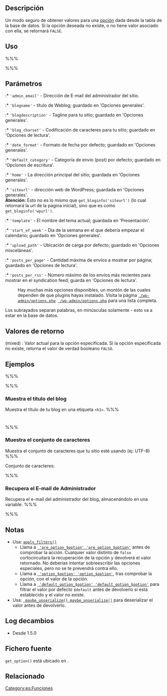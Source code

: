 {{Stub}}
{{es:Nota| [[User:Diego WP|Diego AG]] 17:56, 9 December 2013 (UTC) crear los enlaces al castellano que faltan y luego eliminar los originales del inglés}}
{{Languages|
{{en|Function Reference/get option}}
{{es|Referencia de Funciones/get option}}
{{it|Riferimento funzioni/get_option}}
{{ja|関数リファレンス/get_option}}
{{ru|Справочник_по_функциям/get option}}
{{vi|Tham Khảo Các Hàm/get option}}
{{zh-cn|get_option}}
}}

== Descripción ==

Un modo seguro de obtener valores para una [[es:Referencia de Opciones|opción]] dada desde la tabla de la base de datos. Si la opción deseada no existe, o no tiene valor asociado con ella, se retornará <tt>FALSE</tt>.

== Uso ==

%%% <?php echo get_option( $opción, $valor_por_defecto ); ?> %%%

== Parámetros ==

{{Parameter|$opción|string|Nombre de la opcion a recuperar. Debajo hay una lista concisa de opciones válidas, pero una más completa se puede encontrar en la [[Option Reference]] [[es:Referencia de Opciones]]. Empareja <tt>$nombre_de_opción</tt> en <tt>[[es:Referencia_de_Funciones/register setting|register_setting()]]</tt> para opciones personalizadas.}}

:* <tt>'admin_email'</tt> - Dirección de E-mail del administrador del sitio.
:* <tt>'blogname'</tt> - título de Weblog; guardado en 'Opciones generales'.
:* <tt>'blogdescription'</tt> - Tagline para tu sitio; guardado en 'Opciones generales'.
:* <tt>'blog_charset'</tt> - Codificación de caracteres para tu sitio; guardado en 'Opciones de lectura'.
:* <tt>'date_format'</tt> - Formato de fecha por defecto; guardado en 'Opciones generales'.
:* <tt>'default_category'</tt> - Categoría de envío (post) por defecto; guardado en 'Opciones de escritura'.
:* <tt>'home'</tt> - La dirección principal del sitio; guardada en 'Opciones generales'.
:* <tt>'siteurl'</tt> - dirección web de WordPress; guardada en 'Opciones generales'.<br />'''Atención:''' Esto no es lo mismo que <tt>get_bloginfo('siteurl')</tt> (lo cual retornará la url de la pagina inicial), sino que es como <tt>get_bloginfo('wpurl')</tt>. 
:* <tt>'template'</tt> - El nombre del tema actual; guardada en 'Presentación'.
:* <tt>'start_of_week'</tt> - Día de la semana en el que debería empezar el calendario; guardado en 'Opciones generales'.
:* <tt>'upload_path'</tt> - Ubicación de carga por defecto; guardado en 'Opciones misceláneas'.
:* <tt>'posts_per_page'</tt> - Cantidad máxima de envíos a mostrar por página; guardado en 'Opciones de lectura'.
:* <tt>'posts_per_rss'</tt> - Número máximo de los envíos más recientes para mostrar en el syndication feed; guarda en 'Opciones de lectura'.
:Hay muchas más opciones disponibles, un montón de las cuales dependen de que plugins hayas instalado. Visita la página <tt>[[Settings_General_Screen | /wp-admin/options.php]] [[es:Pantalla general de opciones | /wp-admin/options.php]]</tt> para una lista completa.

Los subrayados separan palabras, en minúsculas solamente - esto va a estar en la base de datos. 

{{Parameter|$valor_por_defecto|mixed|El valor por defecto a devolver si nada es devuelto. (p.ej.: la opción no está en la base de datos).|optional|<tt>false</tt>}}

== Valores de retorno ==
; (mixed) : Valor actual para la opción especificada. Si la opción especificada no existe, retorna el valor de verdad booleano <tt>FALSO</tt>.

== Ejemplos ==
%%%<?php

$no_existe_el_valor = get_option( 'no_existe_el_valor' );
var_dump( $no_existe_el_valor ); /* saca falso */

$no_existe_el_valor = get_option( 'no_existe_el_valor', 'valor_por_defecto' );
var_dump( $no_existe_el_valor ); /* saca 'valor_por_defecto' */

?>%%%
=== Muestra el título del blog ===

Muestra el título de tu blog en una etiqueta <tt>&lt;h1&gt;</tt>.
%%% <h1><?php echo get_option( 'blogname' ); ?></h1> %%%
=== Muestra el conjunto de caracteres ===

Muestra el conjunto de caracteres que tu sitio esté usando (ej: UTF-8)
%%% <p>Conjunto de caracteres: <?php echo get_option( 'blog_charset' ); ?> </p> %%%
===Recupera el E-mail de Administrador===

Recupera el e-mail del administrador del blog, almacenándolo en una variable.
%%% <?php $admin_email = get_option( 'admin_email' ); ?> %%%

== Notas ==

* Usa: <tt>[[es:Referencia de Funciones/apply_filters()|apply_filters()]]</tt>
** Llama a <tt>[[Plugin_API/Filter_Reference/pre_option_$option | 'pre_option_$option']][[es: Plugin API/Referencia de Filtros/pre_option_$option | 'pre_option_$option']]</tt> antes de comprobar la acción. Cualquier valor distinto de <tt>falso</tt> cortocircuitará la recuperación de la opción y devolverá el valor retornado. No deberías intentar sobreescribir las opciones especiales, pero no se te prevendrá contra ello.
** Llama a <tt>[[Plugin_API/Filter_Reference/'option_$option' | 'option_$option']][[es:Plugin API/Referencia de Filtros/'option_$option' | 'option_$option']]</tt>, tras comprobar la opción, con el valor de la opción.
** Llama a <tt>[[Plugin_API/Filter_Reference/default_option_$option | 'default_option_$option']][[es:Plugin API/Referencia de filtro/default_option_$option | 'default_option_$option']]</tt> para filtrar el valor por defecto <tt>$default</tt> antes de devolverlo si está establecido y el valor no existe.
* Usa: <tt>[[Function_Reference/maybe_unserialize | maybe_unserialize()]][[es:Referencia de Funciones/maybe_unserialize | maybe_unserialize()]]</tt> para deserializar el valor antes de devolverlo.

== Log decambios ==

* Desde 1.5.0

== Fichero fuente ==

<code>get_option()</code> está ubicado en {{Trac|wp-includes/option.php}}.

== Relacionado ==


{{es:Etiquetas de opción}}

{{es:Etiqueta de pié}}

[[Category:es:Funciones]]